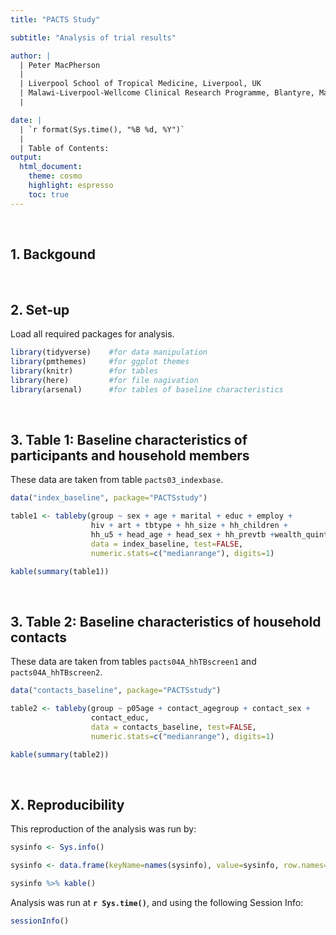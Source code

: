 ```yaml
---
title: "PACTS Study"

subtitle: "Analysis of trial results"

author: |
  | Peter MacPherson
  |
  | Liverpool School of Tropical Medicine, Liverpool, UK
  | Malawi-Liverpool-Wellcome Clinical Research Programme, Blantyre, Malawi
  |

date: | 
  | `r format(Sys.time(), "%B %d, %Y")`
  |
  | Table of Contents:
output: 
  html_document:
    theme: cosmo
    highlight: espresso
    toc: true
---
```


<br>

## 1. Backgound


<br>

## 2. Set-up

Load all required packages for analysis.

```r
library(tidyverse)    #for data manipulation
library(pmthemes)     #for ggplot themes
library(knitr)        #for tables
library(here)         #for file nagivation
library(arsenal)      #for tables of baseline characteristics

```

<br>

## 3. Table 1: Baseline characteristics of participants and household members

These data are taken from table `pacts03_indexbase`.

```r
data("index_baseline", package="PACTSstudy")

table1 <- tableby(group ~ sex + age + marital + educ + employ +
                  hiv + art + tbtype + hh_size + hh_children +
                  hh_u5 + head_age + head_sex + hh_prevtb +wealth_quintile,  
                  data = index_baseline, test=FALSE, 
                  numeric.stats=c("medianrange"), digits=1)

kable(summary(table1))


```

<br>

## 3. Table 2: Baseline characteristics of household contacts

These data are taken from tables `pacts04A_hhTBscreen1` and `pacts04A_hhTBscreen2`.

```r
data("contacts_baseline", package="PACTSstudy")

table2 <- tableby(group ~ p05age + contact_agegroup + contact_sex + 
                  contact_educ,  
                  data = contacts_baseline, test=FALSE, 
                  numeric.stats=c("medianrange"), digits=1)

kable(summary(table2))


```


<br>

## X. Reproducibility

This reproduction of the analysis was run by: 

```r

sysinfo <- Sys.info()

sysinfo <- data.frame(keyName=names(sysinfo), value=sysinfo, row.names=NULL)

sysinfo %>% kable()
```

Analysis was run at **`r Sys.time()`**, and using the following Session Info:

```r
sessionInfo()
```
